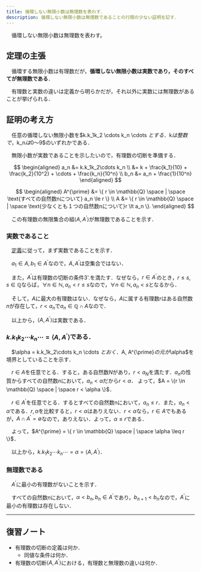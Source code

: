 ```yaml
---
title: 循環しない無限小数は無理数を表わす．
description: 循環しない無限小数は無理数であることの行間の少ない証明を記す．
---
```


<Card title="定理(無理数)">
　循環しない無限小数は無理数を表わす。
</Card>

## 定理の主張
　循環する無限小数は有理数だが，**循環しない無限小数は実数であり，そのすべてが無理数である**．

　有理数と実数の違いは定義から明らかだが，それ以外に実数には無理数があることが挙げられる．

## 証明の考え方
　任意の循環しない無限小数を$k.k_1k_2 \cdots k_n \cdots $とする．$k$は整数で，$k_n$は$0$〜$9$のいずれかである．

　無限小数が実数であることを示したいので，有理数の切断を準備する．

$$
\begin{aligned}
    a_n &= k.k_1k_2\cdots k_n \\ &= k + \frac{k_1}{10} + \frac{k_2}{10^2} + \cdots + \frac{k_n}{10^n} \\
    b_n &= a_n + \frac{1}{10^n}
\end{aligned}
$$

$$
\begin{aligned}
    A^{\prime} &= \{ r \in \mathbb{Q} \space | \space \text{すべての自然数nについて} a_n \le r \}  \\
    A &= \{ r \in \mathbb{Q} \space | \space \text{少なくとも１つの自然数nについて}r \lt a_n \}.
\end{aligned}
$$

　この有理数の無限集合の組$\langle A, A^{\prime} \rangle$が無理数であることを示す．

### 実数であること
　[定義](../010_dedekind_cut/)に従って，まず実数であることを示す．

　$a_1 \in A, b_1 \in A^{\prime}$なので，$A, A^{\prime}$は空集合ではない．

　また，$A^{\prime}$は有理数の切断の条件3'.を満たす．なぜなら，$r \in A^{\prime}$のとき，$r \le s, s \in \mathbb{Q}$ならば，$\forall n \in \mathbb{N}, a_n < r \le s$なので，$\forall n \in \mathbb{N}, a_n < s$となるから．

　そして，$A$に最大の有理数はない．なぜなら，$A$に属する有理数$r$はある自然数$n$が存在して，$r < a_n$で$a_n \in \mathbb{Q} \cap A$なので．

　以上から，$\langle A, A^{\prime} \rangle$は実数である．

### $k.k_1k_2 \cdots k_n \cdots = \langle A,A^{\prime} \rangle$である．

　$\alpha = k.k_1k_2\cdots k_n \cdots $とおく．$A, A^{\prime}$の元が$\alpha$を境界としていることを示す．

　$r \in A$を任意でとる．すると，ある自然数$N$があり，$r < a_N$を満たす．$a_n$の性質からすべての自然数$n$において，$a_n < \alpha \text{だから} r < \alpha$．
よって，$A = \{r \in \mathbb{Q} \space | \space r < \alpha \}$．

　$r \in A^{\prime}$を任意でとる．するとすべての自然数nにおいて，$a_n \leq r$．また，$a_n < \alpha$である．$r,\alpha$を比較すると，$r < \alpha$はありえない．$r < \alpha$なら，$r \in A$でもあるが，$A \cap A^{\prime} = \emptyset$なので，ありえない．よって，$\alpha \leq r$である．

　よって，$A^{\prime} = \{ r \in \mathbb{Q} \space | \space \alpha \leq r \}$．

　以上から，$k.k_1k_2 \cdots k_n \cdots = \alpha = \langle A, A^{\prime} \rangle$．

### 無理数である
　$A^{\prime}$に最小の有理数がないことを示す．

　すべての自然数$n$において，$\alpha < b_n, b_n \in A^{\prime}$であり，$b_{n+1} < b_n$なので，$A^{\prime}$に最小の有理数は存在しない．

***

## 復習ノート
- 有理数の切断の定義は何か．
  - 同値な条件は何か．
- 有理数の切断$\langle A, A^{\prime} \rangle$における，有理数と無理数の違いは何か．